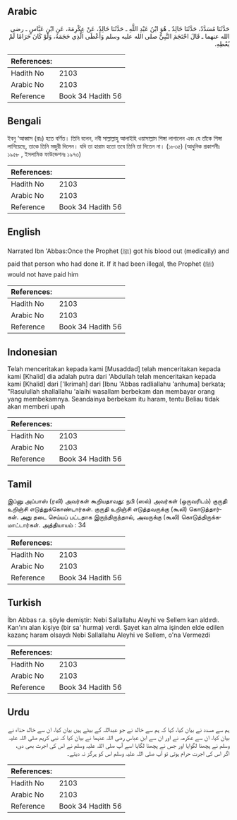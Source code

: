 ## Arabic


<div dir="rtl" lang="ar" style={{fontSize:'larger',backgroundColor:'#f8f9fa',padding:20}}>
حَدَّثَنَا مُسَدَّدٌ، حَدَّثَنَا خَالِدٌ ـ هُوَ ابْنُ عَبْدِ اللَّهِ ـ حَدَّثَنَا خَالِدٌ، عَنْ عِكْرِمَةَ، عَنِ ابْنِ عَبَّاسٍ ـ رضى الله عنهما ـ قَالَ احْتَجَمَ النَّبِيُّ صلى الله عليه وسلم وَأَعْطَى الَّذِي حَجَمَهُ، وَلَوْ كَانَ حَرَامًا لَمْ يُعْطِهِ‏.‏
</div>
<div style={{backgroundColor:'#f8f9fa',padding:20, marginBottom: 10}}><table> <thead> <tr> <th>References:</th> <th></th> </tr> </thead> <tbody><tr><td>Hadith No</td><td>2103</td></tr><tr><td>Arabic No</td><td>2103</td></tr><tr><td>Reference</td><td>Book 34 Hadith 56</td></tr></tbody></table></div>

## Bengali


<div dir="ltr" lang="bn" style={{fontSize:'larger',backgroundColor:'#f8f9fa',padding:20}}>
ইবনু ‘আব্বাস (রাঃ) হতে বর্ণিত। তিনি বলেন, নবী সাল্লাল্লাহু আলাইহি ওয়াসাল্লাম শিঙ্গা লাগালেন এবং যে তাঁকে শিঙ্গা লাগিয়েছে, তাকে তিনি মজুরী দিলেন। যদি তা হারাম হতো তবে তিনি তা দিতেন না। (১৮৩৫) (আধুনিক প্রকাশনীঃ ১৯৫৮ , ইসলামিক ফাউন্ডেশনঃ ১৯৭৩)
</div>
<div style={{backgroundColor:'#f8f9fa',padding:20, marginBottom: 10}}><table> <thead> <tr> <th>References:</th> <th></th> </tr> </thead> <tbody><tr><td>Hadith No</td><td>2103</td></tr><tr><td>Arabic No</td><td>2103</td></tr><tr><td>Reference</td><td>Book 34 Hadith 56</td></tr></tbody></table></div>

## English


<div dir="ltr" lang="en" style={{fontSize:'larger',backgroundColor:'#f8f9fa',padding:20}}>
Narrated Ibn 'Abbas:Once the Prophet (ﷺ) got his blood out (medically) and paid that person who had done it. If it had been illegal, the Prophet (ﷺ) would not have paid him
</div>
<div style={{backgroundColor:'#f8f9fa',padding:20, marginBottom: 10}}><table> <thead> <tr> <th>References:</th> <th></th> </tr> </thead> <tbody><tr><td>Hadith No</td><td>2103</td></tr><tr><td>Arabic No</td><td>2103</td></tr><tr><td>Reference</td><td>Book 34 Hadith 56</td></tr></tbody></table></div>

## Indonesian


<div dir="ltr" lang="id" style={{fontSize:'larger',backgroundColor:'#f8f9fa',padding:20}}>
Telah menceritakan kepada kami [Musaddad] telah menceritakan kepada kami [Khalid] dia adalah putra dari 'Abdullah telah menceritakan kepada kami [Khalid] dari ['Ikrimah] dari [Ibnu 'Abbas radliallahu 'anhuma] berkata; "Rasulullah shallallahu 'alaihi wasallam berbekam dan membayar orang yang membekamnya. Seandainya berbekam itu haram, tentu Beliau tidak akan memberi upah
</div>
<div style={{backgroundColor:'#f8f9fa',padding:20, marginBottom: 10}}><table> <thead> <tr> <th>References:</th> <th></th> </tr> </thead> <tbody><tr><td>Hadith No</td><td>2103</td></tr><tr><td>Arabic No</td><td>2103</td></tr><tr><td>Reference</td><td>Book 34 Hadith 56</td></tr></tbody></table></div>

## Tamil


<div dir="ltr" lang="ta" style={{fontSize:'larger',backgroundColor:'#f8f9fa',padding:20}}>
இப்னு அப்பாஸ் (ரலி) அவர்கள் கூறியதாவது: நபி (ஸல்) அவர்கள் (ஒருவரிடம்) குருதி உறிஞ்சி எடுத்துக்கொண்டார்கள். குருதி உறிஞ்சி எடுத்தவருக்கு (கூலி) கொடுத்தார்கள். அது தடை செய்யப் பட்டதாக இருந்திருந்தால், அவருக்கு (கூலி) கொடுத்திருக்கமாட்டார்கள். அத்தியாயம் : 34
</div>
<div style={{backgroundColor:'#f8f9fa',padding:20, marginBottom: 10}}><table> <thead> <tr> <th>References:</th> <th></th> </tr> </thead> <tbody><tr><td>Hadith No</td><td>2103</td></tr><tr><td>Arabic No</td><td>2103</td></tr><tr><td>Reference</td><td>Book 34 Hadith 56</td></tr></tbody></table></div>

## Turkish


<div dir="ltr" lang="tr" style={{fontSize:'larger',backgroundColor:'#f8f9fa',padding:20}}>
İbn Abbas r.a. şöyle demiştir: Nebi Sallallahu Aleyhi ve Sellem kan aldırdı. Kan'ını alan kişiye (bir sa' hurma) verdi. Şayet kan alma işinden elde edilen kazanç haram olsaydı Nebi Sallallahu Aleyhi ve Sellem, o'na Vermezdi
</div>
<div style={{backgroundColor:'#f8f9fa',padding:20, marginBottom: 10}}><table> <thead> <tr> <th>References:</th> <th></th> </tr> </thead> <tbody><tr><td>Hadith No</td><td>2103</td></tr><tr><td>Arabic No</td><td>2103</td></tr><tr><td>Reference</td><td>Book 34 Hadith 56</td></tr></tbody></table></div>

## Urdu


<div dir="rtl" lang="ur" style={{fontSize:'larger',backgroundColor:'#f8f9fa',padding:20}}>
ہم سے مسدد نے بیان کیا، کہا کہ ہم سے خالد نے جو عبداللہ کے بیٹے ہیں بیان کیا، ان سے خالد حذاء نے بیان کیا، ان سے عکرمہ نے اور ان سے ابن عباس رضی اللہ عنہما نے بیان کیا کہ نبی کریم صلی اللہ علیہ وسلم نے پچھنا لگوایا اور جس نے پچھنا لگایا اسے آپ صلی اللہ علیہ وسلم نے اس کی اجرت بھی دی، اگر اس کی اجرت حرام ہوتی تو آپ صلی اللہ علیہ وسلم اس کو ہرگز نہ دیتے۔
</div>
<div style={{backgroundColor:'#f8f9fa',padding:20, marginBottom: 10}}><table> <thead> <tr> <th>References:</th> <th></th> </tr> </thead> <tbody><tr><td>Hadith No</td><td>2103</td></tr><tr><td>Arabic No</td><td>2103</td></tr><tr><td>Reference</td><td>Book 34 Hadith 56</td></tr></tbody></table></div>